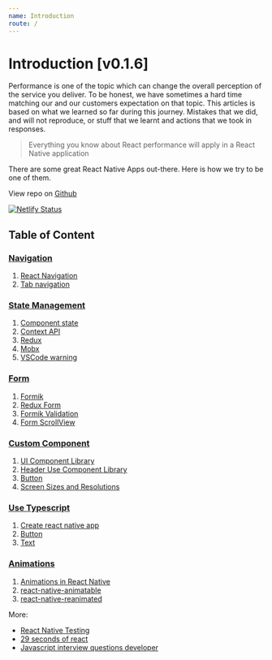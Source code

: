 ```yaml
---
name: Introduction
route: /
---
```


# Introduction [v0.1.6]

Performance is one of the topic which can change the overall perception of the service you deliver. 
To be honest, we have sometimes a hard time matching our and our customers expectation on that topic. 
This articles is based on what we learned so far during this journey. 
Mistakes that we did, and will not reproduce, or stuff that we learnt and actions that we took in responses.


> Everything you know about React performance will apply in a React Native application


There are some great React Native Apps out-there. Here is how we try to be one of them.

View repo on [Github](https://github.com/tuantvk/react-native-flawless-ui)

[![Netlify Status](https://api.netlify.com/api/v1/badges/6ef0deff-e983-4e4e-a2be-c48a11970f74/deploy-status)](https://app.netlify.com/sites/react-native-flawless-ui/deploys)


## Table of Content

### [Navigation](/navigation)
1. [React Navigation](/navigation#react-navigation)
2. [Tab navigation](/navigation#tab-navigation)

### [State Management](/state-management)
1. [Component state](/state-management#component-state)
2. [Context API](/state-management#context-api)
3. [Redux](/state-management#redux)
4. [Mobx](/state-management#mobx)
5. [VSCode warning](/state-management#vscode-warning)

### [Form](/form)
1. [Formik](/form#formik)
2. [Redux Form](/form#redux-form)
3. [Formik Validation](/form#formik-validation)
4. [Form ScrollView](/form#form-scrollview)

### [Custom Component](/custom-component)
1. [UI Component Library](/custom-component#ui-component-library)
2. [Header Use Component Library](/custom-component#header-use-component-library)
3. [Button](/custom-component#button)
4. [Screen Sizes and Resolutions](/custom-component#screen-sizes-and-resolutions)

### [Use Typescript](/use-typescript)
1. [Create react native app](/use-typescript#create-react-native-app)
2. [Button](/use-typescript#button)
3. [Text](/use-typescript#text)

### [Animations](/animations)
1. [Animations in React Native](/animations#animations-in-react-native)
2. [react-native-animatable](/animations#react-native-animatable)
3. [react-native-reanimated](/animations#react-native-reanimated)


More:

- [React Native Testing](https://github.com/tuantvk/WtfReactNativeTesting)
- [29 seconds of react](https://github.com/tuantvk/29-seconds-of-react)
- [Javascript interview questions developer](https://github.com/tuantvk/javascript-interview-questions-developer)